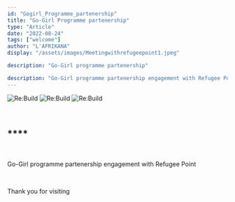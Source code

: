 ```yaml
---
id: "Gogirl_Programme_partenership"
title: "Go-Girl Programme partenership"
type: "Article"
date: "2022-08-24"
tags: ["welcome"]
author: "L'AFRIKANA"
display: "/assets/images/Meetingwithrefugeepoint1.jpeg"

description: "Go-Girl programme partenership"

description: "Go-Girl programme partenership engagement with Refugee Point"summary:"
---
```

![Re:Build](/assets/images/Meetingwithrefugeepoint1.jpeg)
![Re:Build](/assets/images/Meetingwithrefugeepoint1.jpeg)
![Re:Build](/assets/images/Meetingwithrefugeepoint1.jpeg)


<br/>

## ****

<br/>

Go-Girl programme partenership engagement with Refugee Point

<br/>

Thank you for visiting
